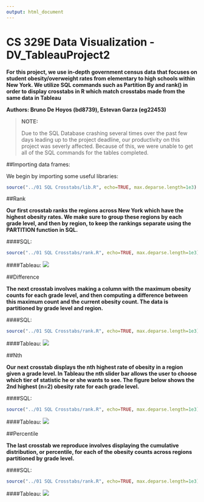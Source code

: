 ```yaml
---
output: html_document
---
```

CS 329E Data Visualization - DV_TableauProject2
===

**For this project, we use in-depth government census data that focuses on student obesity/overweight rates from elementary to high schools within New York. We utilize SQL commands such as Partition By and rank() in order to display crosstabs in R which match crosstabs made from the same data in Tableau**

**Authors: Bruno De Hoyos (bd8739), Estevan Garza (eg22453)**

> **NOTE:**
>
> Due to the SQL Database crashing several times over the past few days
> leading up to the project deadline,
> our productivity on this project was severly affected. Because of this,
> we were unable to get
> all of the SQL commands for the tables completed.

##Importing data frames:

We begin by importing some useful libraries:

```r
source("../01 SQL Crosstabs/lib.R", echo=TRUE, max.deparse.length=1e3)
```

##Rank

**Our first crosstab ranks the regions across New York which have the highest obesity rates. We make sure to group these regions by each grade level, and then by region, to keep the rankings separate using the PARTITION function in SQL.**

####SQL:
```r
source("../01 SQL Crosstabs/rank.R", echo=TRUE, max.deparse.length=1e3)
```
####Tableau:
![](./rank2.png) 

##Difference

**The next crosstab involves making a column with the maximum obesity counts for each grade level, and then computing a difference between this maximum count and the current obesity count. The data is partitioned by grade level and region.**

####SQL:
```r
source("../01 SQL Crosstabs/rank.R", echo=TRUE, max.deparse.length=1e3)
```
####Tableau:
![](./diff2.png) 

##Nth

**Our next crosstab displays the nth highest rate of obesity in a region given a grade level. In Tableau the nth slider bar allows the user to choose which tier of statistic he or she wants to see. The figure below shows the 2nd highest (n=2) obesity rate for each grade level.**

####SQL:
```r
source("../01 SQL Crosstabs/rank.R", echo=TRUE, max.deparse.length=1e3)
```
####Tableau:
![](./nth2.png) 

##Percentile

**The last crosstab we reproduce involves displaying the cumulative distribution, or percentile, for each of the obesity counts across regions partitioned by grade level.**

####SQL:
```r
source("../01 SQL Crosstabs/rank.R", echo=TRUE, max.deparse.length=1e3)
```
####Tableau:
![](./perc2.png) 


